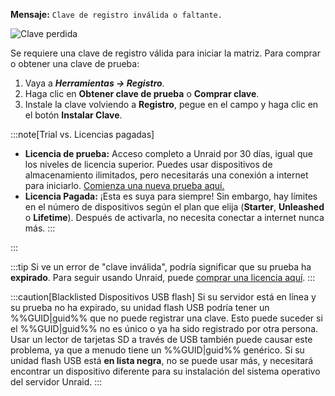**Mensaje:**
`Clave de registro inválida o faltante.`

![Clave perdida](/img/Invalidormissingkey.png)

Se requiere una clave de registro válida para iniciar la matriz. Para comprar o obtener una clave de prueba:

1. Vaya a ***Herramientas → Registro***.
2. Haga clic en **Obtener clave de prueba** o **Comprar clave**.
3. Instale la clave volviendo a **Registro**, pegue en el campo y haga clic en el botón **Instalar Clave**.

:::note[Trial vs. Licencias pagadas]
- **Licencia de prueba:** Acceso completo a Unraid por 30 días, igual que los niveles de licencia superior. Puedes usar dispositivos de almacenamiento ilimitados, pero necesitarás una conexión a internet para iniciarlo. [Comienza una nueva prueba aquí.](https://unraid.net/getting-started)
- **Licencia Pagada:** ¡Esta es suya para siempre! Sin embargo, hay límites en el número de dispositivos según el plan que elija (**Starter**, **Unleashed** o **Lifetime**). Después de activarla, no necesita conectar a internet nunca más.
:::

:::

:::tip
Si ve un error de "clave inválida", podría significar que su prueba ha **expirado**. Para seguir usando Unraid, puede [comprar una licencia aquí](https://unraid.net/pricing).
:::

:::caution[Blacklisted Dispositivos USB flash]
Si su servidor está en línea y su prueba no ha expirado, su unidad flash USB podría tener un %%GUID|guid%% que no puede registrar una clave. Esto puede suceder si el %%GUID|guid%% no es único o ya ha sido registrado por otra persona. Usar un lector de tarjetas SD a través de USB también puede causar este problema, ya que a menudo tiene un %%GUID|guid%% genérico. Si su unidad flash USB está **en lista negra**, no se puede usar más, y necesitará encontrar un dispositivo diferente para su instalación del sistema operativo del servidor Unraid.
:::
